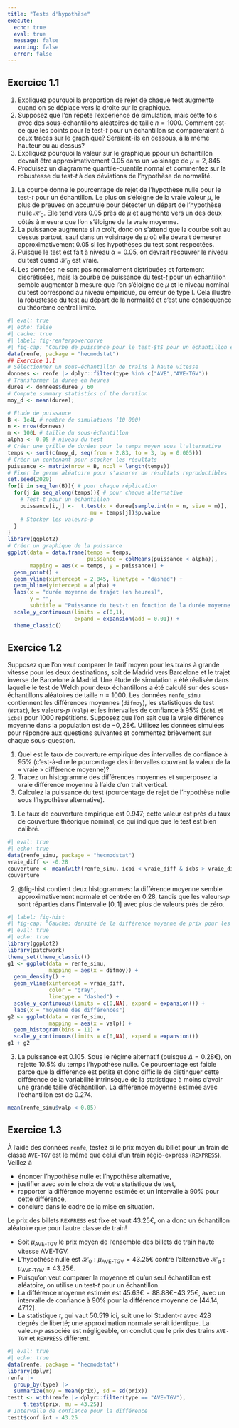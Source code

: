 ```yaml
---
title: "Tests d'hypothèse"
execute:
  echo: true
  eval: true
  message: false
  warning: false
  error: false
---
```


## Exercice 1.1

1. Expliquez pourquoi la proportion de rejet de chaque test augmente quand on se déplace vers la droite sur le graphique.
2. Supposez que l'on répète l'expérience de simulation, mais cette fois avec des sous-échantillons aléatoires de taille $n=1000$. Comment est-ce que les points pour le test-$t$ pour un échantillon se compareraient à ceux tracés sur le graphique? Seraient-ils en dessous, à la même hauteur ou au dessus?
3. Expliquez pourquoi la valeur sur le graphique ppour un échantillon devrait être approximativement 0.05 dans un voisinage de $\mu=2,845$.
4. Produisez un diagramme quantile-quantile normal et commentez sur la robustesse du test-$t$ à des déviations de l'hypothèse de normalité.

::: {#sol-e1p1}

1. La courbe donne le pourcentage de rejet de l'hypothèse nulle pour le test-$t$ pour un échantillon. Le plus on s'éloigne de la vraie valeur  $\mu$, le plus de preuves on accumule pour détecter un départ de l'hypothèse nulle $\mathscr{H}_0$. Elle tend vers 0.05 près de $\mu$ et augmente vers un des deux côtés à mesure que l'on s'éloigne de la vraie moyenne.
2. La puissance augmente si $n$ croît, donc on s'attend que la courbe soit au dessus partout, sauf dans un voisinage de  $\mu$ où elle devrait demeurer approximativement 0.05 si les hypothèses du test sont respectées.
3. Puisque le test est fait à niveau $\alpha=0.05$, on devrait recouvrer le niveau du test quand $\mathscr{H}_0$ est vraie.
4. Les données ne sont pas normalement distribuées et fortement discrétisées, mais la courbe de puissance du test-$t$ pour un échantillon semble augmenter à mesure que l'on s'éloigne de $\mu$ et le niveau nominal du test correspond au niveau empirique, ou erreur de type I. Cela illustre la robustesse du test au départ de la normalité et c'est une conséquence du théorème central limite.

:::

```r
#| eval: true
#| echo: false
#| cache: true
#| label: fig-renferpowercurve
#| fig-cap: "Courbe de puissance pour le test-$t$ pour un échantillon en fonction du temps de parcours (en heures). La ligne horizontale grise est située à 0.05, tandis que la ligne traitillée verticale marque la vraie moyenne $\\mu$."
data(renfe, package = "hecmodstat")
## Exercice 1.1
# Sélectionner un sous-échantillon de trains à haute vitesse
donnees <- renfe |> dplyr::filter(type %in% c("AVE","AVE-TGV"))
# Transformer la durée en heures
duree <- donnees$duree / 60
# Compute summary statistics of the duration
moy_d <- mean(duree);

# Étude de puissance
B <- 1e4L # nombre de simulations (10 000)
n <- nrow(donnees)
m <- 100L # taille du sous-échantillon
alpha <- 0.05 # niveau du test
# Créer une grille de durées pour le temps moyen sous l'alternative
temps <- sort(c(moy_d, seq(from = 2.83, to = 3, by = 0.005)))
# Créer un contenant pour stocker les résultats
puissance <- matrix(nrow = B, ncol = length(temps))
# Fixer le germe aléatoire pour s'assurer de résultats reproductibles
set.seed(2020)
for(i in seq_len(B)){ # pour chaque réplication
  for(j in seq_along(temps)){ # pour chaque alternative
    # Test-t pour un échantillon
    puissance[i,j] <-  t.test(x = duree[sample.int(n = n, size = m)],
                          mu = temps[j])$p.value
    # Stocker les valeurs-p
  }
}
library(ggplot2)
# Créer un graphique de la puissance
ggplot(data = data.frame(temps = temps,
                         puissance = colMeans(puissance < alpha)),
       mapping = aes(x = temps, y = puissance)) +
  geom_point() +
  geom_vline(xintercept = 2.845, linetype = "dashed") +
  geom_hline(yintercept = alpha) +
  labs(x = "durée moyenne de trajet (en heures)",
       y = "",
       subtitle = "Puissance du test-t en fonction de la durée moyenne de trajet postulée.") +
  scale_y_continuous(limits = c(0,1),
                     expand = expansion(add = 0.01)) +
  theme_classic()
```



## Exercice 1.2 

Supposez que l'on veut comparer le tarif moyen pour les trains à grande vitesse pour les deux destinations, soit de Madrid vers Barcelone et le trajet inverse de Barcelone à Madrid. Une étude de simulation a été réalisée dans laquelle le test de Welch pour deux échantillons a été calculé sur des sous-échantillons aléatoires de taille $n=1000$. Les données `renfe_simu` contiennent les différences moyennes (`difmoy`), les statistiques de test (`Wstat`), les valeurs-$p$ (`valp`) et les intervalles de confiance à 95% (`icbi` et `icbs`) pour 1000 répétitions. Supposez que l'on sait que la vraie différence moyenne dans la population est de $-0,28$€. Utilisez les données simulées pour répondre aux questions suivantes et commentez brièvement sur chaque sous-question.


1. Quel est le taux de couverture empirique des intervalles de confiance à 95% (c'est-à-dire le pourcentage des intervalles couvrant la valeur de la « vraie » différence moyenne)? 
2. Tracez un histogramme des différences moyennes et superposez la vraie différence moyenne à l'aide d'un trait vertical.
3. Calculez la puissance du test (pourcentage de rejet de l'hypothèse nulle sous l'hypothèse alternative).




::: {#sol-e1p2}

1. Le taux de couverture empirique est 0.947; cette valeur est près du taux de couverture théorique nominal, ce qui indique que le test est bien calibré.

```r
#| eval: true
#| echo: true
data(renfe_simu, package = "hecmodstat")
vraie_diff <- -0.28
couverture <- mean(with(renfe_simu, icbi < vraie_diff & icbs > vraie_diff))
couverture
```

2. @fig-hist contient deux histogrammes: la différence moyenne semble approximativement normale et centrée en $0.28$, tandis que les valeurs-$p$ sont réparties dans l'intervalle $[0,1]$ avec plus de valeurs près de zéro.

```r
#| label: fig-hist
#| fig-cap: "Gauche: densité de la différence moyenne de prix pour les trains à grande vitesse entre Madrid et Barcelone, versus Barcelone et Madrid. La vraie différence de moyenne est montrée par une ligne verticale. Droite: histogramme des valeurs-p."
#| eval: true
#| echo: true
library(ggplot2)
library(patchwork) 
theme_set(theme_classic())
g1 <- ggplot(data = renfe_simu, 
             mapping = aes(x = difmoy)) +
  geom_density() +
  geom_vline(xintercept = vraie_diff, 
             color = "gray",
             linetype = "dashed") +
  scale_y_continuous(limits = c(0,NA), expand = expansion()) + 
  labs(x = "moyenne des différences")
g2 <- ggplot(data = renfe_simu,
             mapping = aes(x = valp)) +
  geom_histogram(bins = 11) +
  scale_y_continuous(limits = c(0,NA), expand = expansion())
g1 + g2
```

3. La puissance est $0.105$. Sous le régime alternatif (puisque $\Delta=0.28$€), on rejette 10.5% du temps l'hypothèse nulle. Ce pourcentage est faible parce que la différence est petite et donc difficile de distinguer cette différence de la variabilité intrinsèque de la statistique à moins d'avoir une grande taille d'échantillon. La différence moyenne estimée avec l'échantillon est de $0.274$.

```r
mean(renfe_simu$valp < 0.05)
```

:::

## Exercice 1.3

À l'aide des données `renfe`, testez si le prix moyen du billet pour un train de classe `AVE-TGV` est le même que celui d'un train régio-express (`REXPRESS`). Veillez à

- énoncer l'hypothèse nulle et l'hypothèse alternative,
- justifier avec soin le choix de votre statistique de test,
- rapporter la différence moyenne estimée et un intervalle à 90% pour cette différence,
- conclure dans le cadre de la mise en situation.



::: {#sol-e1p3}
Le prix des billets `REXPRESS` est fixe et vaut 43.25€, on a donc un échantillon aléatoire que pour l'autre classe de train! 

- Soit $\mu_{\text{AVE-TGV}}$ le prix moyen de l'ensemble des billets de train haute vitesse AVE-TGV.
- L'hypothèse nulle est $\mathscr{H}_0: \mu_{\text{AVE-TGV}}=43.25$€ contre l'alternative $\mathscr{H}_a: \mu_{\text{AVE-TGV}}\neq 43.25$€.
- Puisqu'on veut comparer la moyenne et qu'un seul échantillon est aléatoire, on utilise un test-$t$ pour un échantillon.
- La différence moyenne estimée est $45.63$€$= 88.88$€$-43.25$€, avec un intervalle de confiance à 90% pour la différence moyenne de $[44.14, 47.12]$.
- La statistique $t$, qui vaut 50.519 ici, suit une loi Student-$t$ avec 428 degrés de liberté; une approximation normale serait identique. La valeur-$p$ associée est négligeable, on conclut que le prix des trains `AVE-TGV` et `REXPRESS` diffèrent.

```r
#| eval: true
#| echo: true
data(renfe, package = "hecmodstat")
library(dplyr)
renfe |> 
  group_by(type) |> 
  summarize(moy = mean(prix), sd = sd(prix))
testt <- with(renfe |> dplyr::filter(type == "AVE-TGV"),
     t.test(prix, mu = 43.25))
# Intervalle de confiance pour la différence
testt$conf.int - 43.25
```

:::